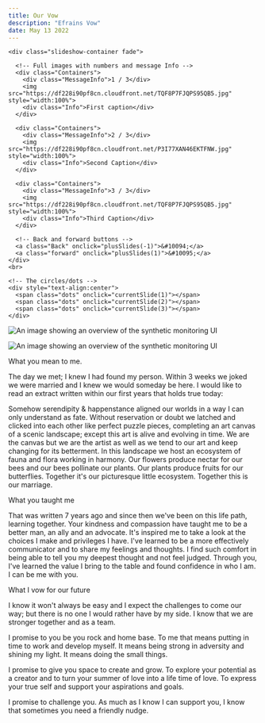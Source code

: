 ```yaml
---
title: Our Vow
description: "Efrains Vow"
date: May 13 2022
---
```


<!-- Slideshow container -->
    <div class="slideshow-container fade">

      <!-- Full images with numbers and message Info -->
      <div class="Containers">
        <div class="MessageInfo">1 / 3</div>
        <img src="https://df228i90pf8cn.cloudfront.net/TQF8P7FJQPS95QB5.jpg" style="width:100%">
        <div class="Info">First caption</div>
      </div>

      <div class="Containers">
        <div class="MessageInfo">2 / 3</div>
        <img src="https://df228i90pf8cn.cloudfront.net/P3I77XAN46EKTFNW.jpg" style="width:100%">
        <div class="Info">Second Caption</div>
      </div>

      <div class="Containers">
        <div class="MessageInfo">3 / 3</div>
        <img src="https://df228i90pf8cn.cloudfront.net/TQF8P7FJQPS95QB5.jpg" style="width:100%">
        <div class="Info">Third Caption</div>
      </div>

      <!-- Back and forward buttons -->
      <a class="Back" onclick="plusSlides(-1)">&#10094;</a>
      <a class="forward" onclick="plusSlides(1)">&#10095;</a>
    </div>
    <br>

    <!-- The circles/dots -->
    <div style="text-align:center">
      <span class="dots" onclick="currentSlide(1)"></span>
      <span class="dots" onclick="currentSlide(2)"></span>
      <span class="dots" onclick="currentSlide(3)"></span>
    </div> 
    
<img
  src="https://df228i90pf8cn.cloudfront.net/TQF8P7FJQPS95QB5.jpg"
  title="Synthetics UI overview"
  alt="An image showing an overview of the synthetic monitoring UI"
/>

<img
  src="https://df228i90pf8cn.cloudfront.net/XEVU3HCWMFPNPHS9.jpg"
  title="Synthetics UI overview"
  alt="An image showing an overview of the synthetic monitoring UI"
/>

What you mean to me.

The day we met; I knew I had found my person.  Within 3 weeks we joked we were married and I knew we would someday be here.  I would like to read an extract written within our first years that holds true today:

Somehow serendipity & happenstance aligned our worlds in a way I can only understand as fate.  Without reservation or doubt we latched and clicked into each other like perfect puzzle pieces, completing an art canvas of a scenic landscape; except this art is alive and evolving in time.  We are the canvas but we are the artist as well as we tend to our art and keep changing for its betterment. In this landscape we host an ecosystem of fauna and flora working in harmony. Our flowers produce nectar for our bees and our bees pollinate our plants.  Our plants produce fruits for our butterflies. Together it's our picturesque little ecosystem.  Together this is our marriage.

What you taught me

That was written 7 years ago and since then we've been on this life path, learning together.  Your kindness and compassion have taught me to be a better man, an ally and an advocate.  It's inspired me to take a look at the choices I make and privileges I have.  I've learned to be a more effectively communicator and to share my feelings and thoughts.  I find such comfort in being able to tell you my deepest thought and not feel judged.  Through you, I've learned the value I bring to the table and found confidence in who I am.  I can be me with you.

What I vow for our future

I know it won't always be easy and I expect the challenges to come our way; but there is no one I would rather have by my side.  I know that we are stronger together and as a team.

I promise to you be you rock and home base.  To me that means putting in time to work and develop myself.  It means being strong in adversity and shining my light.  It means doing the small things.  

I promise to give you space to create and grow.  To explore your potential as a creator and to turn your summer of love into a life time of love.  To express your true self and support your aspirations and goals.

I promise to challenge you.  As much as I know I can support you, I know that sometimes you need a friendly nudge.

